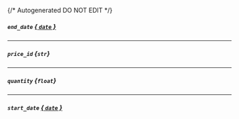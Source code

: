 {/* Autogenerated DO NOT EDIT  */}
##### `end_date` [*{ `date` }*](https://docs.python.org/3/library/datetime.html#date-objects)

---
##### `price_id` *{`str`}*

---
##### `quantity` *{`float`}*

---
##### `start_date` [*{ `date` }*](https://docs.python.org/3/library/datetime.html#date-objects)

